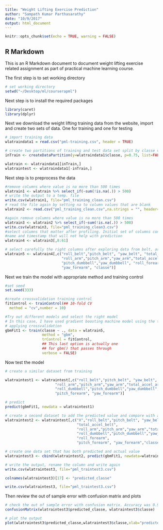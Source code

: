 ```yaml
---
title: "Weight Lifting Exercise Prediction"
author: "Sampath Kumar Parthasarathy"
date: "10/9/2017"
output: html_document
---
```


```r
knitr::opts_chunk$set(echo = TRUE, warning = FALSE)
```

## R Markdown

This is an R Markdown document to document weight lifting exercise related assignment as part of practical machine learning course.

The first step is to set working directory

```r
# set working directory
setwd("~/Desktop/ml/courserapml")
```

Next step is to install the required packages

```r
library(caret)
library(dplyr)
```
Next we download the weight lifting training data from the website, import and create two sets of data. One for training and one for testing

```r
# import training data
wlatraindata1 = read.csv("pml-training.csv", header = TRUE)

# create two partitions of training and test data set split by classe variable
inTrain <- createDataPartition(y=wlatraindata1$classe, p=0.75, list=FALSE)

wlatrain <- wlatraindata1[inTrain,]
wlatraintest <- wlatraindata1[-inTrain,]
```

Next step is to preprocess the data

```r
#remove columns where value is na more than 500 times
wlatrain1 <- wlatrain %>% select_if(~sum(!is.na(.)) > 500)
# write the output to a temp. file
write.csv(wlatrain1, file="pml_training_clean.csv")
# read the file again by setting na to column values that are blank
wlatrain2 <- read.csv("pml_training_clean.csv",na.strings = "", header=TRUE)

#again remove columns where value is na more than 500 times
wlatrain3 <- wlatrain2 %>% select_if(~sum(!is.na(.)) > 500)
write.csv(wlatrain3, file="pml_training_clean3.csv")
#select columns that matter after profiling. Initial set of columns contain sequence numbers, 
#name and timestamp that will not help with prediction
wlatrain4 <- wlatrain3[,8:61]

# select carefully the right columns after exploring data from belt, arm, dumbbell, forearm sensors
wlatrain5 <- wlatrain4[,c("roll_belt","pitch_belt", "yaw_belt", "total_accel_belt", 
                          "roll_arm","pitch_arm","yaw_arm","total_accel_arm", "roll_dumbbell",
                          "pitch_dumbbell","yaw_dumbbell", "roll_forearm", "pitch_forearm", 
                          "yaw_forearm", "classe")]
```

Next we train the model with appropriate method and training control

```r

#set seed
set.seed(333)

#create crossvalidation training control
fitControl <- trainControl(## 10-fold CV
  method = "cv",number = 10)

#Try out different models and select the right model
# In this case, I have used gradient boosting machine model using the training set and 
# applying crossvalidation
gbmFit1 <- train(classe ~ ., data = wlatrain5, 
                 method = "gbm", 
                 trControl = fitControl,
                 ## This last option is actually one
                 ## for gbm() that passes through
                 verbose = FALSE)

```

Now test the model

```r
# create a similar dataset from training

wlatraintest1 <- wlatraintest[,c("roll_belt","pitch_belt", "yaw_belt", "total_accel_belt", 
                       "roll_arm","pitch_arm","yaw_arm","total_accel_arm", 
                       "roll_dumbbell","pitch_dumbbell","yaw_dumbbell", "roll_forearm", 
                       "pitch_forearm", "yaw_forearm")]

# predict
predict(gbmFit1, newdata = wlatraintest1)

# create a second dataset to add the predicted value and compare with actuals
wlatraintest2 <- wlatraintest[,c("X","roll_belt","pitch_belt", "yaw_belt", 
                                 "total_accel_belt", 
                                 "roll_arm","pitch_arm","yaw_arm","total_accel_arm", 
                                 "roll_dumbbell","pitch_dumbbell","yaw_dumbbell", 
                                 "roll_forearm",
                                 "pitch_forearm", "yaw_forearm","classe")]

# create one data set that has both predicted and actual value
wlatraintest3 <- cbind(wlatraintest2, predict(gbmFit1, newdata=wlatraintest1))

# write the output, rename the column and write again
write.csv(wlatraintest3, file="pml_traintest3.csv")

colnames(wlatraintest3)[17] <- "predicted_classe"

write.csv(wlatraintest3, file="pml_traintest3.csv")


```

Then review the out of sample error with confusion matrix and plots
```r

# check the out of sample error with confusion matrix. Accuracy was 0.937
confusionMatrix(wlatraintest3$predicted_classe, wlatraintest3$classe)

# plot the output
plot(wlatraintest3$predicted_classe,wlatraintest3$classe,xlab="predicted",ylab="actual")

```
